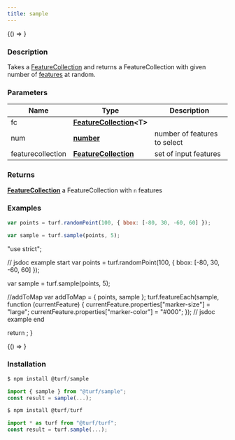 ```yaml
---
title: sample
---
```



<!-- Expose turf as global var for experimenting in the browser console -->

<BrowserOnly>{() => <WindowTurfGlobal turf={turf} />}</BrowserOnly>

### Description

Takes a [FeatureCollection](https://tools.ietf.org/html/rfc7946#section-3.3) and returns a FeatureCollection with given number of [features](https://tools.ietf.org/html/rfc7946#section-3.2) at random.

### Parameters

| Name              | Type                                                                                            | Description                  |
| ----------------- | ----------------------------------------------------------------------------------------------- | ---------------------------- |
| fc                | **[FeatureCollection](https://tools.ietf.org/html/rfc7946#section-3.3)\<T\>**                   |                              |
| num               | **[number](https://developer.mozilla.org/docs/Web/JavaScript/Reference/Global_Objects/Number)** | number of features to select |
| featurecollection | **[FeatureCollection](https://tools.ietf.org/html/rfc7946#section-3.3)**                        | set of input features        |

### Returns

**[FeatureCollection](https://tools.ietf.org/html/rfc7946#section-3.3)** a FeatureCollection with `n` features

### Examples

```javascript
var points = turf.randomPoint(100, { bbox: [-80, 30, -60, 60] });

var sample = turf.sample(points, 5);
```

  "use strict";

  // jsdoc example start
  var points = turf.randomPoint(100, { bbox: [-80, 30, -60, 60] });

  var sample = turf.sample(points, 5);

  //addToMap
  var addToMap = { points, sample };
  turf.featureEach(sample, function (currentFeature) {
    currentFeature.properties["marker-size"] = "large";
    currentFeature.properties["marker-color"] = "#000";
  });
  // jsdoc example end

  return <ExampleMap addToMap={addToMap} />;
}

<BrowserOnly>{() => <Map0 />}</BrowserOnly>

### Installation

```javascript
$ npm install @turf/sample

import { sample } from "@turf/sample";
const result = sample(...);
```

```javascript
$ npm install @turf/turf

import * as turf from "@turf/turf";
const result = turf.sample(...);
```
